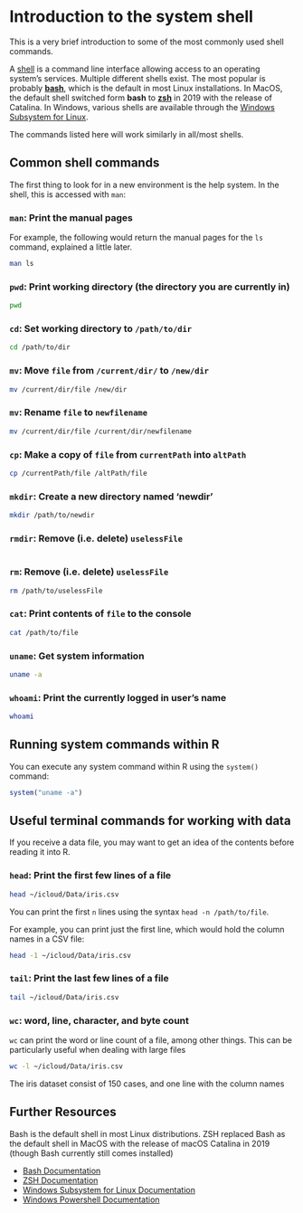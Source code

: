 # Introduction to the system shell {#shell}

This is a very brief introduction to some of the most commonly used shell commands.

A [shell](https://en.wikipedia.org/wiki/Unix_shell) is a command line interface allowing access to 
an operating system's services. Multiple different shells exist. The most popular is probably 
[**bash**](https://en.wikipedia.org/wiki/Bash_%28Unix_shell%29), which is the default in most Linux 
installations. In MacOS, the default shell switched form **bash** to 
[**zsh**](https://en.wikipedia.org/wiki/Z_shell) in 2019 with the release of Catalina. In Windows,
various shells are available through the 
[Windows Subsystem for Linux](https://en.wikipedia.org/wiki/Windows_Subsystem_for_Linux).

The commands listed here will work similarly in all/most shells.

## Common shell commands

The first thing to look for in a new environment is the help system. In the shell, this is accessed with `man`:

### `man`: Print the manual pages

For example, the following would return the manual pages for the `ls` command, explained
a little later.

```bash
man ls
```

### `pwd`: Print working directory (the directory you are currently in)

```bash
pwd
```

### `cd`: Set working directory to `/path/to/dir`

```bash
cd /path/to/dir
```

### `mv`: Move `file` from `/current/dir/` to `/new/dir`  

```bash
mv /current/dir/file /new/dir
```

### `mv`: Rename `file` to `newfilename` 

```bash
mv /current/dir/file /current/dir/newfilename
```

### `cp`: Make a copy of `file` from `currentPath` into `altPath`

```bash
cp /currentPath/file /altPath/file
```

### `mkdir`: Create a new directory named 'newdir'

```bash
mkdir /path/to/newdir
```

### `rmdir`: Remove (i.e. delete) `uselessFile`

```bash

```

### `rm`: Remove (i.e. delete) `uselessFile`

```bash
rm /path/to/uselessFile
```

### `cat`: Print contents of `file` to the console

```bash
cat /path/to/file
```

### `uname`: Get system information

```bash
uname -a
```

### `whoami`: Print the currently logged in user's name

```bash
whoami
```

## Running system commands within R

You can execute any system command within R using the `system()` command:

```r
system("uname -a")
```

## Useful terminal commands for working with data

If you receive a data file, you may want to get an idea of the contents before reading it
into R.

### `head`: Print the first few lines of a file

```bash
head ~/icloud/Data/iris.csv
```

You can print the first `n` lines using the syntax `head -n /path/to/file`.

For example, you can print just the first line, which would hold the column names in a
CSV file:

```bash
head -1 ~/icloud/Data/iris.csv
```

### `tail`: Print the last few lines of a file

```bash
tail ~/icloud/Data/iris.csv
```

### `wc`: word, line, character, and byte count

`wc` can print the word or line count of a file, among other things. This can be 
particularly useful when dealing with large files

```bash
wc -l ~/icloud/Data/iris.csv
```

The iris dataset consist of 150 cases, and one line with the column names

## Further Resources

Bash is the default shell in most Linux distributions. ZSH replaced Bash as the default 
shell in MacOS with the release of macOS Catalina in 2019 (though Bash currently still
comes installed)

- [Bash Documentation](https://www.gnu.org/software/bash/manual/)
- [ZSH Documentation](https://zsh.sourceforge.io/Doc/)
- [Windows Subsystem for Linux Documentation](https://learn.microsoft.com/en-us/windows/wsl/about)
- [Windows Powershell Documentation](https://learn.microsoft.com/en-us/powershell/)
